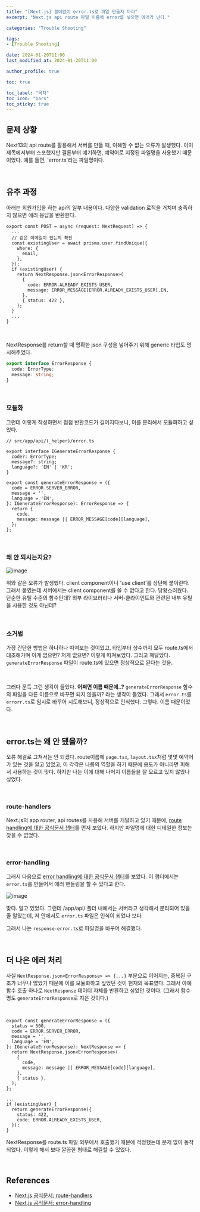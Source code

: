 ```yaml
---
title: "[Next.js] 쓸데없이 error.ts로 파일 만들지 마라"
excerpt: "Next.js api route 파일 이름에 error를 넣으면 에러가 난다."

categories: "Trouble Shooting"

tags:
- [Trouble Shooting]

date: 2024-01-20T11:00
last_modified_at: 2024-01-20T11:00

author_profile: true

toc: true

toc_label: "목차"
toc_icon: "bars"
toc_sticky: true
---
```


## 문제 상황

Next13의 api route를 활용해서 서버를 만들 때, 이해할 수 없는 오류가 발생했다. 이미 제목에서부터 스포했지만 결론부터 얘기하면, 예약어로 지정된 파일명을 사용했기 때문이었다. 예를 들면, 'error.ts'라는 파일명이다.

<br />

## 유추 과정

아래는 회원가입을 하는 api의 일부 내용이다. 다양한 validation 로직을 거치며 충족하지 않으면 에러 응답을 반환한다.

```tsx
export const POST = async (request: NextRequest) => {
  ...
  // 같은 이메일이 있는지 확인
  const existingUser = await prisma.user.findUnique({
    where: {
      email,
    },
  });
  if (existingUser) {
    return NextResponse.json<ErrorResponse>(
      {
        code: ERROR.ALREADY_EXISTS_USER,
        message: ERROR_MESSAGE[ERROR.ALREADY_EXISTS_USER].EN,
      },
      { status: 422 },
    );
  }
  ...
}
```

<br />

NextResponse를 return할 때 명확한 json 구성을 넣어주기 위해 generic 타입도 명시해주었다.

```ts
export interface ErrorResponse {
  code: ErrorType;
  message: string;
}
```

<br />

### 모듈화

그런데 이렇게 작성하면서 점점 반환코드가 길어지다보니, 이를 분리해서 모듈화하고 싶었다.

```tsx
// src/app/api/(_helper)/error.ts

export interface IGenerateErrorResponse {
  code?: ErrorType;
  message?: string;
  language?: 'EN' | 'KR';
}

export const generateErrorResponse = ({
  code = ERROR.SERVER_ERROR,
  message = '',
  language = 'EN',
}: IGenerateErrorResponse): ErrorResponse => {
  return {
    code,
    message: message || ERROR_MESSAGE[code][language],
  };
};
```

<br />

### 왜 안 되시는지요?

![image](https://github.com/Orchemi/PS/assets/86189596/1154a1d7-4192-413c-aafa-665edd2f465e)

위와 같은 오류가 발생했다. client component이니 'use client'를 상단에 붙이란다. 그래서 붙였는데 서버에서는 client component를 쓸 수 없다고 한다. 당황스러웠다. 단순한 유틸 수준의 함수인데? 외부 라이브러리나 서버-클라이언트와 관련된 내부 유틸을 사용한 것도 아닌데?

<br />

### 소거법

가장 간단한 방법은 하나하나 따져보는 것이었고, 타입부터 상수까지 모두 route.ts에서 대조해가며 이게 없으면? 저게 없으면? 이렇게 따져보았다. 그리고 깨달았다. `generateErrorResponse` 파일이 route.ts에 있으면 정상적으로 된다는 것을.

<br />

그러다 문득 그런 생각이 들었다. **어쩌면 이름 때문에..?** `generateErrorResponse` 함수의 파일을 다른 이름으로 바꾸면 되지 않을까? 라는 생각이 들었다. 그래서 `error.ts`를 `errorr.ts`로 임시로 바꾸어 시도해보니, 정상적으로 인식했다. 그렇다. 이름 때문이었다.

<br />

## error.ts는 왜 안 됐을까?

오류 해결로 그쳐서는 안 되겠다. route이름에 `page.tsx`, `layout.tsx`처럼 몇몇 예약어가 있는 것을 알고 있었고, 이 각각은 나름의 역할을 하기 때문에 용도가 아니라면 피해서 사용하는 것이 맞다. 하지만 나는 이에 대해 나머지 이름들을 잘 모르고 있지 않았나 싶었다.

<br />

### route-handlers

Next.js의 app router, api routes를 사용해 서버를 개발하고 있기 때문에, [route handling에 대한 공식문서 챕터](https://nextjs.org/docs/app/building-your-application/routing/route-handlers)를 먼저 보았다. 하지만 파일명에 대한 디테일한 정보는 찾을 수 없었다.

<br />

### error-handling

그래서 다음으로 [error handling에 대한 공식문서 챕터](https://nextjs.org/docs/app/building-your-application/routing/error-handling)를 보았다. 이 챕터에서는 `error.ts`를 만들어서 에러 핸들링을 할 수 있다고 한다.

![image](https://github.com/Orchemi/PS/assets/86189596/c6a59d62-ddcc-4787-82cf-171cb2d3ee8f)

맞다. 알고 있었다. 그런데 /app/api/ 폴더 내에서는 서버라고 생각해서 분리되어 있을 줄 알았는데, 저 안에서도 `error.ts` 파일은 인식이 되었나 보다.

그래서 나는 `response-error.ts`로 파일명을 바꾸어 해결했다.

<br />

## 더 나은 에러 처리

사실 `NextResponse.json<ErrorResponse> => {...}` 부분으로 이어지는, 중복된 구조가 너무나 많았기 때문에 이를 모듈화하고 싶었던 것이 현재의 목표였다. 그래서 아예 함수 호출 하나로 `NextResponse` 데이터 자체를 반환하고 싶었던 것이다. (그래서 함수명도 `generateErrorResponse`로 지은 것이다.)

<br />

```tsx
export const generateErrorResponse = ({
  status = 500,
  code = ERROR.SERVER_ERROR,
  message = '',
  language = 'EN',
}: IGenerateErrorResponse): NextResponse => {
  return NextResponse.json<ErrorResponse>(
    {
      code,
      message: message || ERROR_MESSAGE[code][language],
    },
    { status },
  );
};
```

```tsx
...
if (existingUser) {
  return generateErrorResponse({
    status: 422,
    code: ERROR.ALREADY_EXISTS_USER,
  });
}
```

NextResponse를 route.ts 파일 외부에서 호출했기 때문에 걱정했는데 문제 없이 동작되었다. 이렇게 해서 보다 깔끔한 형태로 해결할 수 있었다.

<br />

## References

- [Next.js 공식문서: route-handlers](https://nextjs.org/docs/app/building-your-application/routing/route-handlers)
- [Next.js 공식문서: error-handling](https://nextjs.org/docs/app/building-your-application/routing/error-handling)